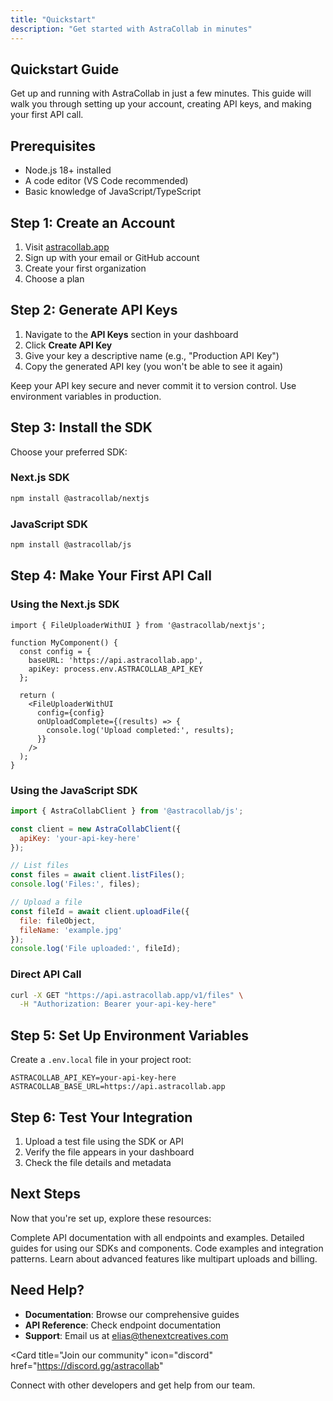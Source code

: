 ```yaml
---
title: "Quickstart"
description: "Get started with AstraCollab in minutes"
---
```


## Quickstart Guide

Get up and running with AstraCollab in just a few minutes. This guide will walk you through setting up your account, creating API keys, and making your first API call.

## Prerequisites

- Node.js 18+ installed
- A code editor (VS Code recommended)
- Basic knowledge of JavaScript/TypeScript

## Step 1: Create an Account

1. Visit [astracollab.app](https://www.astracollab.app)
2. Sign up with your email or GitHub account
3. Create your first organization
4. Choose a plan

## Step 2: Generate API Keys

1. Navigate to the **API Keys** section in your dashboard
2. Click **Create API Key**
3. Give your key a descriptive name (e.g., "Production API Key")
4. Copy the generated API key (you won't be able to see it again)

<Note>
  Keep your API key secure and never commit it to version control. Use environment variables in production.
</Note>

## Step 3: Install the SDK

Choose your preferred SDK:

### Next.js SDK

```bash
npm install @astracollab/nextjs
```

### JavaScript SDK

```bash
npm install @astracollab/js
```

## Step 4: Make Your First API Call

### Using the Next.js SDK

```tsx
import { FileUploaderWithUI } from '@astracollab/nextjs';

function MyComponent() {
  const config = {
    baseURL: 'https://api.astracollab.app',
    apiKey: process.env.ASTRACOLLAB_API_KEY
  };

  return (
    <FileUploaderWithUI
      config={config}
      onUploadComplete={(results) => {
        console.log('Upload completed:', results);
      }}
    />
  );
}
```

### Using the JavaScript SDK

```javascript
import { AstraCollabClient } from '@astracollab/js';

const client = new AstraCollabClient({
  apiKey: 'your-api-key-here'
});

// List files
const files = await client.listFiles();
console.log('Files:', files);

// Upload a file
const fileId = await client.uploadFile({
  file: fileObject,
  fileName: 'example.jpg'
});
console.log('File uploaded:', fileId);
```

### Direct API Call

```bash
curl -X GET "https://api.astracollab.app/v1/files" \
  -H "Authorization: Bearer your-api-key-here"
```

## Step 5: Set Up Environment Variables

Create a `.env.local` file in your project root:

```env
ASTRACOLLAB_API_KEY=your-api-key-here
ASTRACOLLAB_BASE_URL=https://api.astracollab.app
```

## Step 6: Test Your Integration

1. Upload a test file using the SDK or API
2. Verify the file appears in your dashboard
3. Check the file details and metadata

## Next Steps

Now that you're set up, explore these resources:

<Columns cols={2}>
  <Card
    title="API Reference"
    icon="book"
    href="/api-reference/introduction"
  >
    Complete API documentation with all endpoints and examples.
  </Card>
  <Card
    title="SDK Documentation"
    icon="code"
    href="/sdk/nextjs"
  >
    Detailed guides for using our SDKs and components.
  </Card>
  <Card
    title="Examples"
    icon="lightbulb"
    href="/sdk/examples"
  >
    Code examples and integration patterns.
  </Card>
  <Card
    title="Features"
    icon="star"
    href="/features/file-upload"
  >
    Learn about advanced features like multipart uploads and billing.
  </Card>
</Columns>

## Need Help?

- **Documentation**: Browse our comprehensive guides
- **API Reference**: Check endpoint documentation
- **Support**: Email us at elias@thenextcreatives.com

<Card
  title="Join our community"
  icon="discord"
  href="https://discord.gg/astracollab"
>
  Connect with other developers and get help from our team.
</Card>
